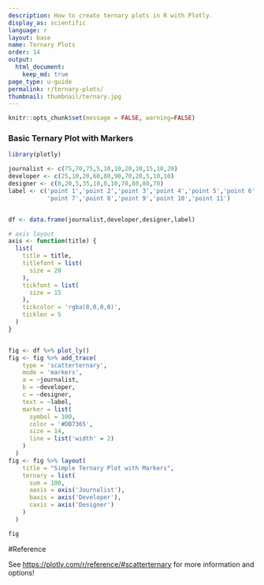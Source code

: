 ```yaml
---
description: How to create ternary plots in R with Plotly.
display_as: scientific
language: r
layout: base
name: Ternary Plots
order: 14
output:
  html_document:
    keep_md: true
page_type: u-guide
permalink: r/ternary-plots/
thumbnail: thumbnail/ternary.jpg
---
```


```r
knitr::opts_chunk$set(message = FALSE, warning=FALSE)
```
### Basic Ternary Plot with Markers

```r
library(plotly)

journalist <- c(75,70,75,5,10,10,20,10,15,10,20)
developer <- c(25,10,20,60,80,90,70,20,5,10,10)
designer <- c(0,20,5,35,10,0,10,70,80,80,70)
label <- c('point 1','point 2','point 3','point 4','point 5','point 6',
           'point 7','point 8','point 9','point 10','point 11')


df <- data.frame(journalist,developer,designer,label)

# axis layout
axis <- function(title) {
  list(
    title = title,
    titlefont = list(
      size = 20
    ),
    tickfont = list(
      size = 15
    ),
    tickcolor = 'rgba(0,0,0,0)',
    ticklen = 5
  )
}


fig <- df %>% plot_ly()
fig <- fig %>% add_trace(
    type = 'scatterternary',
    mode = 'markers',
    a = ~journalist,
    b = ~developer,
    c = ~designer,
    text = ~label,
    marker = list( 
      symbol = 100,
      color = '#DB7365',
      size = 14,
      line = list('width' = 2)
    )
  )
fig <- fig %>% layout(
    title = "Simple Ternary Plot with Markers",
    ternary = list(
      sum = 100,
      aaxis = axis('Journalist'),
      baxis = axis('Developer'),
      caxis = axis('Designer')
    )
  )

fig
```

#Reference

See [https://plotly.com/r/reference/#scatterternary](https://plotly.com/r/reference#scatterternary) for more information and options!